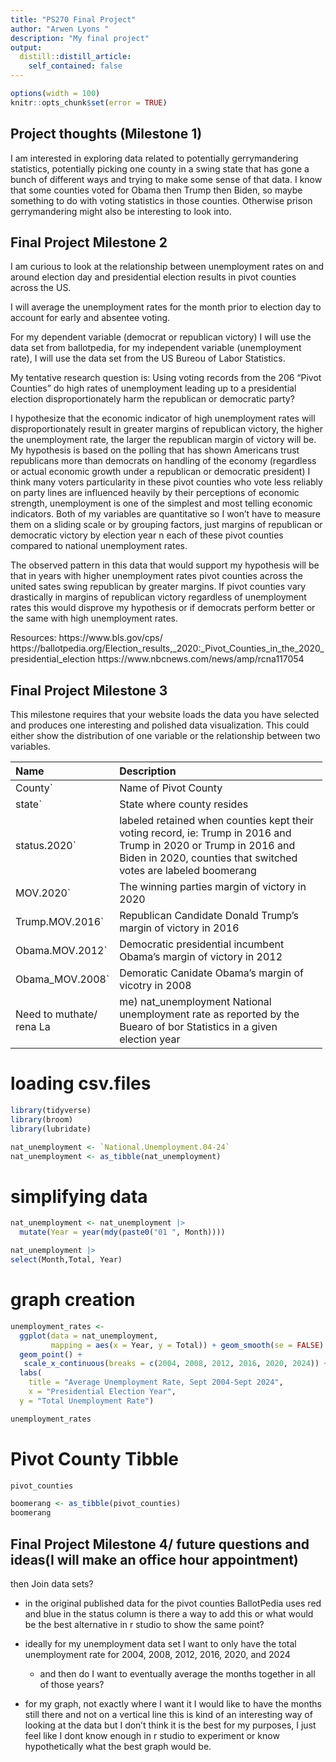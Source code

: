 ```yaml
---
title: "PS270 Final Project"
author: "Arwen Lyons "
description: "My final project"
output:
  distill::distill_article:
    self_contained: false
---
```


```r
options(width = 100)
knitr::opts_chunk$set(error = TRUE)
```

## Project thoughts (Milestone 1)

I am interested in exploring data related to potentially gerrymandering statistics, potentially picking one county in a swing state that has gone a bunch of different ways and trying to make some sense of that data. I know that some counties voted for Obama then Trump then Biden, so maybe something to do with voting statistics in those counties. Otherwise prison gerrymandering might also be interesting to look into. 


## Final Project Milestone 2

I am curious to look at the relationship between unemployment rates on and around election day and presidential election results in pivot counties across the US. 

I will average the unemployment rates for the month prior to election day to account for early and absentee voting. 

For my dependent variable (democrat or republican victory) I will use the data set from ballotpedia, for my independent variable (unemployment rate), I will use the data set from the US Bureou of Labor Statistics. 

My tentative research question is: Using voting records from the 206 "Pivot Counties" do high rates of unemployment leading up to a presidential election disproportionately harm the republican or democratic party? 

I hypothesize that the economic indicator of high unemployment rates will disproportionately result in greater margins of republican victory, the higher the unemployment rate, the larger the republican margin of victory will be. My hypothesis is based on the polling that has shown Americans trust republicans more than democrats on handling of the economy (regardless or actual economic growth under a republican or democratic president) I think many voters particularity in these pivot counties who vote less reliably on party lines are influenced heavily by their perceptions of economic strength, unemployment is one of the simplest and most telling economic indicators. Both of my variables are quantitative so I won't have to measure them on a sliding scale or by grouping factors, just margins of republican or democratic victory by election year n each of these pivot counties compared to national unemployment rates. 

The observed pattern in this data that would support my hypothesis will be that in years with higher unemployment rates pivot counties across the united sates swing republican by greater margins. If pivot counties vary drastically in margins of republican victory regardless of unemployment rates this would disprove my hypothesis or if democrats perform better or the same with high unemployment rates. 

Resources:
https://www.bls.gov/cps/
https://ballotpedia.org/Election_results,_2020:_Pivot_Counties_in_the_2020_presidential_election
https://www.nbcnews.com/news/amp/rcna117054


## Final Project Milestone 3
This milestone requires that your website loads the data you have selected and produces one interesting and polished data visualization. This could either show the distribution of one variable or the relationship between two variables.

 -------------------- ----------------------------------------------------------
 Name                 Description
 -------------------- ----------------------------------------------------------
`County`              Name of Pivot County 

`state`               State where county resides

`status.2020`         labeled retained when counties kept their voting record,
                      ie: Trump in 2016 and Trump in 2020 or Trump in 2016 and 
                      Biden in 2020, counties that switched votes are labeled
                      boomerang

`MOV.2020`            The winning parties margin of victory in 2020

`Trump.MOV.2016`      Republican Candidate Donald Trump's margin of victory in
                      2016

`Obama.MOV.2012`      Democratic presidential incumbent Obama's margin of 
                      victory in 2012

`Obama_MOV.2008`      Demoratic Canidate Obama's margin of vicotry in 2008


(Need to muthate/ rename) nat_unemployment    National unemployment rate as reported by the Buearo of
                    Labor Statistics in a given election year
 ------------------------------------------------------------------------------
 
 
# loading csv.files
```r
library(tidyverse)
library(broom)
library(lubridate)

nat_unemployment <- `National.Unemployment.04-24`
nat_unemployment <- as_tibble(nat_unemployment)

```

# simplifying data
```r

nat_unemployment <- nat_unemployment |>
  mutate(Year = year(mdy(paste0("01 ", Month))))

nat_unemployment |>
select(Month,Total, Year)

```
# graph creation
```r
unemployment_rates <- 
  ggplot(data = nat_unemployment,
         mapping = aes(x = Year, y = Total)) + geom_smooth(se = FALSE) +
  geom_point() + 
   scale_x_continuous(breaks = c(2004, 2008, 2012, 2016, 2020, 2024)) +
  labs(
    title = "Average Unemployment Rate, Sept 2004-Sept 2024",
    x = "Presidential Election Year",
  y = "Total Unemployment Rate")

unemployment_rates

```


# Pivot County Tibble
```r
pivot_counties

boomerang <- as_tibble(pivot_counties) 
boomerang
```



## Final Project Milestone 4/ future questions and ideas(I will make an office hour appointment)

then Join data sets?

- in the original published data for the pivot counties BallotPedia uses red and blue in the status column is there a way to add this or what would be the best alternative in r studio to show the same point?

- ideally for my unemployment data set I want to only have the total unemployment rate for 2004, 2008, 2012, 2016, 2020, and 2024 
  - and then do I want to eventually average the months together in all of those years? 

- for my graph, not exactly where I want it I would like to have the months still there and not on a vertical line this is kind of an interesting way of looking at the data but I don't think it is the best for my purposes, I just feel like I dont know enough in r studio to experiment or know hypothetically what the best graph would be.



